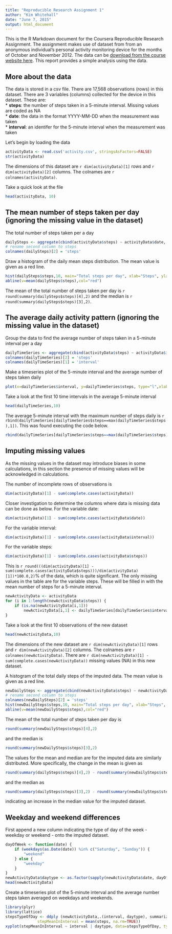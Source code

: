 ```yaml
---
title: "Reproducible Research Assignment 1"
author: "Kim Whitehall"
date: "June 7, 2015"
output: html_document
---
```


This is the R Markdown document for the Coursera Reproducible Research Assignment. The assignment makes use of dataset from from an anonymous individual's personal activity monitoring device for the months of October and November 2012. The data can be [download from the course website here](https://d396qusza40orc.cloudfront.net/repdata%2Fdata%2Factivity.zip).
This report provides a simple analysis using the data. 

## More about the data
The data is stored in a csv file. 
There are 17,568 observations (rows) in this dataset.
There are 3 variables (columns) collected for the device in this dataset. These are:  
* **steps**: the number of steps taken in a 5-minute interval. Missing values are coded as NA  
* **date**: the data in the format YYYY-MM-DD when the measurement was taken  
* **interval**: an identifer for the 5-minute interval when the measurement was taken  

Let's begin by loading the data
```r
activityData <- read.csv('activity.csv', stringsAsFactors=FALSE)
str(activityData)
```

The dimensions of this dataset are `r dim(activityData)[1]` rows and `r dim(activityData)[2]` columns. The colnames are `r colnames(activityData)`.

Take a quick look at the file
```r
head(activityData, 10)
```

## The mean number of steps taken per day (ignoring the missing value in the dataset)
The total number of steps taken per a day 
```r
dailySteps <- aggregate(cbind(activityData$steps) ~ activityData$date, activityData, sum)
# rename second column to steps 
colnames(dailySteps)[2] = 'steps'
```
Draw a histogram of the daily mean steps distribution. The mean value is given as a red line. 
```r
hist(dailySteps$steps,10, main="Total steps per day", xlab="Steps", ylab="Frequency", ylim=c(0,25), col="blue")
abline(v=mean(dailySteps$steps),col="red")
```

The mean of the total number of steps taken per day is `r round(summary(dailySteps$steps)[4],2)` and the median is `r round(summary(dailySteps$steps)[3],2)`.

## The average daily activity pattern (ignoring the missing value in the dataset)
Group the data to find the average number of steps taken in a 5-minute interval per a day
```r
dailyTimeSeries <- aggregate(cbind(activityData$steps) ~ activityData$interval, activityData, mean)
colnames(dailyTimeSeries)[2] = 'steps'
colnames(dailyTimeSeries)[1] = 'interval'
```
Make a timeseries plot of the 5-minute interval and the average number of steps taken daily
```r
plot(x=dailyTimeSeries$interval, y=dailyTimeSeries$steps, type="l",xlab="5-minute interval", ylab="average num of steps", main="Time series of daily 5-minute intervals and average number of steps", col="red")
```
Take a look at the first 10 time intervals in the average 5-minute interval
```r
head(dailyTimeSeries,10)
```
The average 5-minute interval with the maximum number of steps daily is `r rbind(dailyTimeSeries[dailyTimeSeries$steps==max(dailyTimeSeries$steps),1])`. This was found executing the code below.
```r
rbind(dailyTimeSeries[dailyTimeSeries$steps==max(dailyTimeSeries$steps),1])
```

## Imputing missing values
As the missing values in the dataset may introduce biases in some calculations, in this section the presence of missing values will be acknowledged in calculations. 

The number of incomplete rows of observations is 
```r
dim(activityData)[1] - sum(complete.cases(activityData))
```

Closer investigation to determine the columns where data is missing data can be done as below. 
For the variable date:
```r
dim(activityData)[1] - sum(complete.cases(activityData$date))
```

For the variable interval:
```r
dim(activityData)[1] - sum(complete.cases(activityData$interval))
```

For the variable steps:
```r
dim(activityData)[1] - sum(complete.cases(activityData$steps))
```
This is `r round(((dim(activityData)[1] - sum(complete.cases(activityData$steps)))/dim(activityData)[1])*100.0,2)`% of the data, which is quite significant. The only missing values in the table are for the variable steps. These will be filled in with the mean number of steps for a 5-minute interval.
```r
newActivityData <- activityData
for (i in 1:length(newActivityData$steps)) {
    if (is.na(newActivityData[i,1]))
        newActivityData[i,1] <- dailyTimeSeries[dailyTimeSeries$interval==newActivityData[i,3],2];
}
```
Take a look at the first 10 observations of the new dataset
```r
head(newActivityData,10)
```
The dimensions of the new dataset are `r dim(newActivityData)[1]` rows and `r dim(newActivityData)[2]` columns. The colnames are `r colnames(newActivityData)`. There are `r dim(newActivityData)[1] - sum(complete.cases(newActivityData))` missing values (NA) in this new dataset. 

A histogram of the total daily steps of the imputed data. The mean value is given as a red line. 
```r
newDailySteps <- aggregate(cbind(newActivityData$steps) ~ newActivityData$date, newActivityData, sum)
# rename second column to steps 
colnames(newDailySteps)[2] = 'steps'
hist(newDailySteps$steps,10, main="Total steps per day", xlab="Steps", ylab="Frequency", ylim=c(0,25), col="blue")
abline(v=mean(newDailySteps$steps),col="red")
```
The mean of the total number of steps taken per day is 
```r
round(summary(newDailySteps$steps)[4],2)
``` 
and the median is 
```r
round(summary(newDailySteps$steps)[3],2)
```
The values for the mean and median are for the imputed data are similarly distributed. More specifically, the change in the mean is given as
```r
round(summary(dailySteps$steps)[4],2) - round(summary(newDailySteps$steps)[4],2)
```
and the median as
```r
round(summary(dailySteps$steps)[3],2) - round(summary(newDailySteps$steps)[3],2)
```
indicating an increase in the median value for the imputed dataset. 

## Weekday and weekend differences
First append a new column indicating the type of day of the week - weekday or weekend - onto the imputed dataset. 

```r
dayOfWeek <- function(date) {
    if (weekdays(as.Date(date)) %in% c("Saturday", "Sunday")) {
        "weekend"
    } else {
        "weekday"
    }
}
newActivityData$daytype <- as.factor(sapply(newActivityData$date, dayOfWeek))
head(newActivityData)
```
Create a timeseries plot of the 5-minute interval and the average number steps taken averaged on weekdays and weekends.
```r
library(plyr)
library(lattice)
stepsTypeOfDay <- ddply (newActivityData,.(interval, daytype), summarize, 
              stepMeanInInterval = mean(steps, na.rm=TRUE))
xyplot(stepMeanInInterval ~ interval | daytype, data=stepsTypeOfDay, type='l', layout=c(1,2))
```
